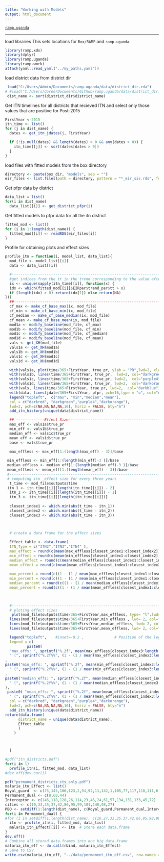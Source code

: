 ```yaml
---
title: "Working with Models"
output: html_document
---
```


[`ramp.uganda`](../index.html)

***

load libraries 
This sets locations for `Box/RAMP` and `ramp.uganda` 
```r
library(ramp.xds)
library(dplyr)
library(ramp.uganda)
library(ramp.work)
attach(yaml::read_yaml("../my_paths.yaml")) 
``` 

load district data from district dir
```r
 load("C:/Users/Admin/Documents/ramp.uganda/data/district_dir.rda")
# #load("C:/Users/doree/Documents/Github/ramp.uganda/data/district_dir.rda")
 dist_name <- sort(district_dir$district_name)
```



Get ITN timelines for all districts that recieved ITN and select only those values that are positive for Post-2015
```r
FirstYear <-2015
itn_time <- list()
for (j in dist_name) {
  dates <- get_itn_jdates(j, FirstYear)

  if (!is.null(dates) && length(dates) > 0 && any(dates > 0)) {
    itn_time[[j]] <- sort(dates[dates > 0])
  } 
}
```


load files with fitted models from the box directory
```r
directory <- paste(box_dir, "models", sep = "") 
eir_files <- list.files(path = directory, pattern = "*_eir_sis.rds", full.names = TRUE)
```


Get pfpr data by district 
```r
data_list = list()
for(i in dist_name)
  data_list[[i]] <- get_district_pfpr(i)
```

Get fitted models to pfpr data for all the itn district
```r
fitted_mod <- list()
for (i in 1:length(dist_name)) {
  fitted_mod[[i]] <- readRDS(eir_files[i])
}
```

 Profile for obtaining plots and effect sizes

```r
profile_itn = function(i, model_list, data_list){
  mod_file <- model_list[[i]]
  data <- data_list[[i]]

  #---------------------------------------------------------------------------------------------------
  #get indices from the tt in the trend corresponding to the value after the itn was given out.
  ix <- unique(sapply(itn_time[[i]], function(x) {
  idx <- which(fitted_mod[[i]]$EIRpar$trend_par$tt > x)
  if (length(idx) > 0) return(idx[1]) else return(NA)
}))
  ##--------------------------------------------------------------------------------------------------
  cf_max <- make_cf_base_max(ix, mod_file)
  cf_min <- make_cf_base_min(ix, mod_file)
  cf_median <- make_cf_base_median(ix, mod_file)
  cf_mean <- make_cf_base_mean(ix, mod_file)
  mod1a <- modify_baseline(mod_file, cf_max) 
  mod1b <- modify_baseline(mod_file, cf_min) 
  mod1c <- modify_baseline(mod_file, cf_median) 
  mod1d <- modify_baseline(mod_file, cf_mean) 
  vals <- get_XH(mod_file)
  vals1a <- get_XH(mod1a)
  vals1b <- get_XH(mod1b)
  vals1c <- get_XH(mod1c)
  vals1d <- get_XH(mod1d)

  with(vals1a, plot(time/365+FirstYear, true_pr, ylab = "PR",lwd=2, xlab = "Time", main=unique(data$district_name), type = "l", ylim = c(0,1), col="darkred"))
  with(vals1b, lines(time/365+FirstYear, true_pr,  lwd=2, col="darkgreen"))
  with(vals1c, lines(time/365+FirstYear, true_pr, lwd=2,  col="purple4"))
  with(vals1d, lines(time/365+FirstYear, true_pr, lwd=2,  col="darkorange"))
  with(vals, lines(time/365+FirstYear, true_pr, lwd=2,  col="darkblue"))
  with(data, lines(jdate/365+FirstYear, pfpr, pch=16,type = "o", col="darkblue"))
  legend("topleft",  c("max", "min","median","mean"),  
  col = c("darkred", "darkgreen","purple4","darkorange"),
  lwd=2, pch=c(NA,NA,NA,NA,16), horiz = FALSE, bty="n")      
  add_itn_history(unique(data$district_name))

  ## -------------Effect Size--------------------------------------------------------------------------
  max_eff <- vals1a$true_pr
  min_eff <- vals1b$true_pr
  median_eff <- vals1c$true_pr
  mean_eff <- vals1d$true_pr
  base <- vals$true_pr

  max_effless <- max_eff[1:(length(max_eff) - 3)]/base
 
 min_effless <- min_eff[1:(length(min_eff)-3 )]/base
 median_effless <- median_eff[1:(length(median_eff)-3 )]/base
 mean_effless <- mean_eff[1:(length(mean_eff) - 3)]/base
 #----------------------------------------------------------------------------------------------------
 # computing itn _effect size for every three years
  t_time <- mod_file$outputs$time
 itn_1 <- itn_time[[i]][length(itn_time[[i]]) - 2]
  itn_2 <- itn_time[[i]][length(itn_time[[i]]) - 1]
  itn_3 <- itn_time[[i]][length(itn_time[[i]])]
  
  closest_index1 <- which.min(abs(t_time - itn_1))
  closest_index2 <- which.min(abs(t_time - itn_2))
  closest_index3 <- which.min(abs(t_time - itn_3))


  
  # create a data frame for the effect sizes
  
  Effect_table <- data.frame(
  ITN_Type = c("ITN2","ITN3","ITN4" ),
  max_effect = round(c(mean(max_effless[closest_index1:closest_index2]), mean(max_effless[closest_index2:closest_index3]), mean(max_effless[closest_index3:length(t_time)])),2),
  min_effect = round(c(mean(min_effless[closest_index1:closest_index2]), mean(min_effless[closest_index3:closest_index3]), mean(min_effless[closest_index3:length(t_time)])),2),
  median_effect = round(c(mean(median_effless[closest_index1:closest_index2]), mean(median_effless[closest_index3:closest_index3]), mean(median_effless[closest_index3:length(t_time)])),2),
  mean_effect = round(c(mean(mean_effless[closest_index1:closest_index2]), mean(mean_effless[closest_index3:closest_index3]), mean(mean_effless[closest_index3:length(t_time)])),2),
  
  max_percent = round(c((1 - (1 / mean(max_effless[closest_index1:closest_index2]))) * 100, (1 - (1 / mean(max_effless[closest_index2:closest_index3]))) * 100, (1 - (1 / mean(max_effless[closest_index3:length(t_time)]))) * 100),2),
  min_percent = round(c((1 - (1 / mean(min_effless[closest_index1:closest_index2]))) * 100, (1 - (1 / mean(min_effless[closest_index2:closest_index3]))) * 100, (1 - (1 / mean(min_effless[closest_index3:length(t_time)]))) * 100),2),
  median_percent = round(c((1 - (1 / mean(median_effless[closest_index1:closest_index2]))) * 100, (1 - (1 / mean(median_effless[closest_index2:closest_index3]))) * 100, (1 - (1 / mean(median_effless[closest_index3:length(t_time)]))) * 100),2),
  mean_percent = round(c((1 - (1 / mean(mean_effless[closest_index1:closest_index2]))) * 100, (1 - (1 / mean(mean_effless[closest_index2:closest_index3]))) * 100, (1 - (1 / mean(mean_effless[closest_index3:length(t_time)]))) * 100),2))

  
  
  #-------------------------------------------------------------------------------------------------
  # ploting effect sizes
   plot(mod_file$outputs$time/365+FirstYear,max_effless, type= "l",lwd= 2, col="darkred" , main=unique(data$district_name), xlab = "Time", ylab = "Effect Sizes", ylim = c(0, max(max_effless)) )
  lines(mod_file$outputs$time/365+FirstYear,min_effless , lwd= 2, col="darkgreen")
  lines(mod_file$outputs$time/365+FirstYear,median_effless, lwd= 2, col="purple4" )
  lines(mod_file$outputs$time/365+FirstYear,mean_effless, lwd= 2, col="darkorange" )

  legend("topleft",    #inset=-0.2 ,              # Position of the legend
  legend = c(
          paste0(
  "max_effs: ", sprintf("%.2f", mean(max_effless[closest_index3:length(t_time)], na.rm = TRUE)),
  " (", sprintf("%.2f%%", (1 - (1 / mean(max_effless[closest_index3:length(t_time)], na.rm = TRUE))) * 100)," reduction)")
,
paste0("min_effs: ", sprintf("%.2f", mean(min_effless[closest_index3:length(t_time)], na.rm = TRUE)),
  " (", sprintf("%.2f%%", (1 - (1 / mean(min_effless[closest_index3:length(t_time)], na.rm = TRUE))) * 100),")")
,
paste0("median_effs: ", sprintf("%.2f", mean(median_effless[closest_index3:length(t_time)], na.rm = TRUE)),
  " (", sprintf("%.2f%%", (1 - (1 / mean(median_effless[closest_index3:length(t_time)], na.rm = TRUE))) * 100),")"
),
 paste0( "mean_effs: ", sprintf("%.2f", mean(mean_effless[closest_index3:length(t_time)], na.rm = TRUE)),
  " (", sprintf("%.2f%%", (1 - (1 / mean(mean_effless[closest_index3:length(t_time)], na.rm = TRUE))) * 100),")")),
  col = c("darkred", "darkgreen","purple4","darkorange"),
  lwd=2, pch=c(NA,NA,NA,NA,16), horiz = FALSE, bty="n")
  add_itn_history(unique(data$district_name))
return(data.frame(
      district_name = unique(data$district_name),
      Effect_table
      )
    )



  }

```

```r
#pdf("itn_districts.pdf")
for(i in 1)
  profile_itn(i, fitted_mod, data_list)
#dev.off(dev.cur())
```

```r
pdf("permanent_districts_cts_only.pdf")
malaria_itn_Effect <- list()
Royal_guard  <- c(75,145,106,123,2,94,92,11,142,1,105,77,117,110,111,6)
Permanent_dual <- c(8,60,44)
Interceptor <- c(146,118,128,26,114,23,46,24,61,57,134,131,133,45,72)
cities <- c(10,33,35,37,42,86,95,99,101,140,98,27)
PBO <- setdiff(1:length(dist_name), c(Royal_guard,Permanent_dual,Interceptor,cities))
for(i in Permanent_dual) {
#for (i in setdiff(1:length(dist_name), c(10,27,33,35.37,42,86,95,98,99,101,140)))  {
  itn <- profile_itn(i, fitted_mod, data_list)  
  malaria_itn_Effect[[i]] <- itn  # Store each data.frame
}
dev.off()
# Combine all stored data.frames into one big data.frame
malaria_itn_eff <- do.call(rbind, malaria_itn_Effect)
# Save to CSV
write.csv(malaria_itn_eff, "../data/permanent_itn_eff.csv", row.names = FALSE)
```



